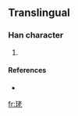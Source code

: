 ==Translingual==

===Han character===
{{Han char|rn=96|rad=玉|as=06|sn=10|four=|canj=一土十大心 (MGJKP)}}

# {{defn|Han|sort=玉06}}

====References====
* {{Han ref|kx=0732.021|dkj=20982|hdz=21109.120|uh=73EF|ud=29679}}

[[fr:珯]]